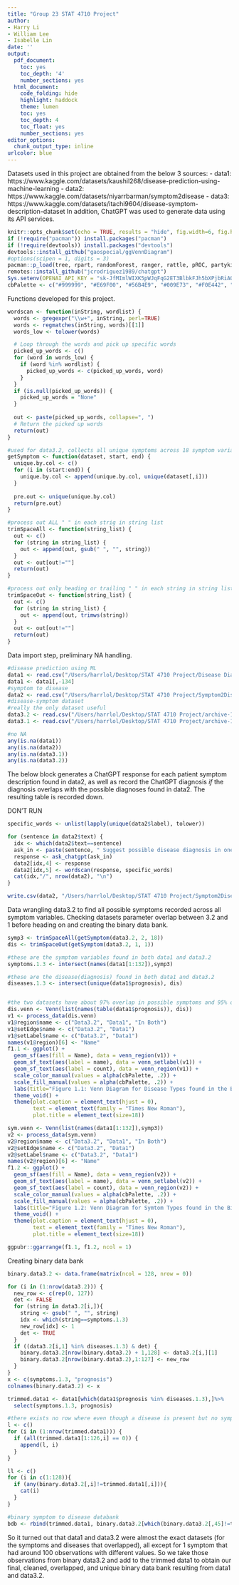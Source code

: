 ```yaml
---
title: "Group 23 STAT 4710 Project"
author:
- Harry Li
- William Lee
- Isabelle Lin
date: ''
output:
  pdf_document:
    toc: yes
    toc_depth: '4'
    number_sections: yes
  html_document:
    code_folding: hide
    highlight: haddock
    theme: lumen
    toc: yes
    toc_depth: 4
    toc_float: yes
    number_sections: yes
editor_options: 
  chunk_output_type: inline
urlcolor: blue
---
```


Datasets used in this project are obtained from the below 3 sources:
 - data1: https://www.kaggle.com/datasets/kaushil268/disease-prediction-using-machine-learning
 - data2: https://www.kaggle.com/datasets/niyarrbarman/symptom2disease
 - data3: https://www.kaggle.com/datasets/itachi9604/disease-symptom-description-dataset
In addition, ChatGPT was used to generate data using its API services.

```r
knitr::opts_chunk$set(echo = TRUE, results = "hide", fig.width=6, fig.height=4)
if (!require("pacman")) install.packages("pacman")
if (!require(devtools)) install.packages("devtools")
devtools::install_github("gaospecial/ggVennDiagram")
#options(scipen = 1, digits = 3)
pacman::p_load(tree, rpart, randomForest, ranger, rattle, pROC, partykit, ggplot2, glmnet,lda, data.table, ISLR, dplyr,chatgpt, ggVennDiagram, sf)
remotes::install_github("jcrodriguez1989/chatgpt")
Sys.setenv(OPENAI_API_KEY = "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", OPENAI_VERBOSE=FALSE)
cbPalette <- c("#999999", "#E69F00", "#56B4E9", "#009E73", "#F0E442", "#0072B2", "#D55E00", "#CC79A7")
```

Functions developed for this project.

```r
wordscan <- function(inString, wordlist) {
  words <- gregexpr("\\w+", inString, perl=TRUE)
  words <- regmatches(inString, words)[[1]]
  words_low <- tolower(words)

  # Loop through the words and pick up specific words
  picked_up_words <- c()
  for (word in words_low) {
    if (word %in% wordlist) {
      picked_up_words <- c(picked_up_words, word)
    }
  }
  if (is.null(picked_up_words)) {
    picked_up_words = "None"
  }
  
  out <- paste(picked_up_words, collapse=", ")
  # Return the picked up words
  return(out)
}

#used for data3.2, collects all unique symptoms across 18 symptom variables
getSymptom <- function(dataset, start, end) {
  unique.by.col <- c()
  for (i in (start:end)) {
    unique.by.col <- append(unique.by.col, unique(dataset[,i]))
  }
  
  pre.out <- unique(unique.by.col)
  return(pre.out)
}

#process out ALL " " in each strig in string list
trimSpaceAll <- function(string_list) {
  out <- c()
  for (string in string_list) {
    out <- append(out, gsub(" ", "", string))
  }
  out <- out[out!=""]
  return(out)
}

#process out only heading or trailing " " in each string in string list
trimSpaceOut <- function(string_list) {
  out <- c()
  for (string in string_list) {
    out <- append(out, trimws(string))
  }
  out <- out[out!=""]
  return(out)
}
```

Data import step, preliminary NA handling.

```r
#disease prediction using ML
data1 <- read.csv("/Users/harrlol/Desktop/STAT 4710 Project/Disease Diag. from Symptoms/Training.csv",stringsAsFactors = TRUE)
data1 <- data1[,-134]
#symptom to disease
data2 <- read.csv("/Users/harrlol/Desktop/STAT 4710 Project/Symptom2DiseaseGPT.csv")
#disease-symptom dataset
#really the only dataset useful
data3.2 <- read.csv("/Users/harrlol/Desktop/STAT 4710 Project/archive-12/dataset.csv")
data3.1 <- read.csv("/Users/harrlol/Desktop/STAT 4710 Project/archive-12/symptom_Description.csv")

#no NA
any(is.na(data1))
any(is.na(data2))
any(is.na(data3.1))
any(is.na(data3.2))
```

The below block generates a ChatGPT response for each patient symptom description found in data2, as well as record the ChatGPT diagnosis *if* the diagnosis overlaps with the possible diagnoses found in data2. The resulting table is recorded down. 

DON'T RUN

```r
specific_words <- unlist(lapply(unique(data2$label), tolower))

for (sentence in data2$text) {
  idx <- which(data2$text==sentence)
  ask_in <- paste(sentence, " Suggest possible disease diagnosis in one sentence")
  response <- ask_chatgpt(ask_in)
  data2[idx,4] <- response
  data2[idx,5] <- wordscan(response, specific_words)
  cat(idx,"/", nrow(data2), "\n")
}

write.csv(data2, "/Users/harrlol/Desktop/STAT 4710 Project/Symptom2DiseaseGPT.csv")
```

Data wrangling data3.2 to find all possible symptoms recorded across all symptom variables. Checking datasets parameter overlap between 3.2 and 1 before heading on and creating the binary data bank.

```r
symp3 <- trimSpaceAll(getSymptom(data3.2, 2, 18))
dis <- trimSpaceOut(getSymptom(data3.2, 1, 1))

#these are the symptom variables found in both data1 and data3.2
symptoms.1.3 <- intersect(names(data1[1:132]),symp3)

#these are the disease(diagnosis) found in both data1 and data3.2
diseases.1.3 <- intersect(unique(data1$prognosis), dis)


#the two datasets have about 97% overlap in possible symptoms and 95% overlap in possible diseases
dis.venn <- Venn(list(names(table(data1$prognosis)), dis))
v1 <- process_data(dis.venn)
v1@region$name <- c("Data3.2", "Data1", "In Both")
v1@setEdge$name <- c("Data3.2", "Data1")
v1@setLabel$name <- c("Data3.2", "Data1")
names(v1@region)[6] <- "Name"
f1.1 <- ggplot() +
  geom_sf(aes(fill = Name), data = venn_region(v1)) +
  geom_sf_text(aes(label = name), data = venn_setlabel(v1)) +
  geom_sf_text(aes(label = count), data = venn_region(v1)) +
  scale_color_manual(values = alpha(cbPalette, .2)) +
  scale_fill_manual(values = alpha(cbPalette, .2)) +
  labs(title="Figure 1.1: Venn Diagram for Disease Types found in the Binary Data Sets") +
  theme_void() + 
  theme(plot.caption = element_text(hjust = 0),
        text = element_text(family = "Times New Roman"),
        plot.title = element_text(size=18))

sym.venn <- Venn(list(names(data1[1:132]),symp3))
v2 <- process_data(sym.venn)
v2@region$name <- c("Data3.2", "Data1", "In Both")
v2@setEdge$name <- c("Data3.2", "Data1")
v2@setLabel$name <- c("Data3.2", "Data1")
names(v2@region)[6] <- "Name"
f1.2 <- ggplot() +
  geom_sf(aes(fill = Name), data = venn_region(v2)) +
  geom_sf_text(aes(label = name), data = venn_setlabel(v2)) +
  geom_sf_text(aes(label = count), data = venn_region(v2)) +
  scale_color_manual(values = alpha(cbPalette, .2)) +
  scale_fill_manual(values = alpha(cbPalette, .2)) +
  labs(title="Figure 1.2: Venn Diagram for Symtom Types found in the Binary Data Sets") +
  theme_void() + 
  theme(plot.caption = element_text(hjust = 0),
        text = element_text(family = "Times New Roman"),
        plot.title = element_text(size=18))

ggpubr::ggarrange(f1.1, f1.2, ncol = 1)
```

Creating binary data bank

```r
binary.data3.2 <- data.frame(matrix(ncol = 128, nrow = 0))

for (i in (1:nrow(data3.2))) {
  new_row <- c(rep(0, 127))
  det <- FALSE
  for (string in data3.2[i,]){
    string <- gsub(" ", "", string)
    idx <- which(string==symptoms.1.3)
    new_row[idx] <- 1
    det <- TRUE
  }
  if ((data3.2[i,1] %in% diseases.1.3) & det) {
    binary.data3.2[nrow(binary.data3.2) + 1,128] <- data3.2[i,][1]
    binary.data3.2[nrow(binary.data3.2),1:127] <- new_row
  }
}
x <- c(symptoms.1.3, "prognosis")
colnames(binary.data3.2) <- x

trimmed.data1 <- data1[which(data1$prognosis %in% diseases.1.3),]%>%
  select(symptoms.1.3, prognosis)

#there exists no row where even though a disease is present but no symptom is present
l <- c()
for (i in (1:nrow(trimmed.data1))) {
  if (all(trimmed.data1[1:126,i] == 0)) {
    append(l, i)
  }
}

ll <- c()
for (i in c(1:128)){
  if (any(binary.data3.2[,i]!=trimmed.data1[,i])){
    cat(i)
  }
}

#binary symptom to disease databank
bdb <- rbind(trimmed.data1, binary.data3.2[which(binary.data3.2[,45]!=trimmed.data1[,45]),])
```

So it turned out that data1 and data3.2 were almost the exact datasets (for the symptoms and diseases that overlapped), all except for 1 symptom that had around 100 observations with different values. So we take those observations from binary data3.2 and add to the trimmed data1 to obtain our final, cleaned, overlapped, and unique binary data bank resulting from data1 and data3.2.

```r

```
